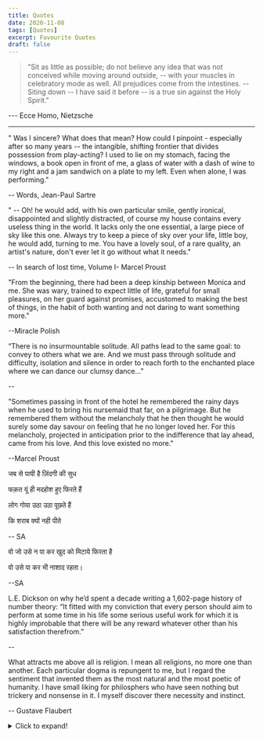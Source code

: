 ```yaml
---
title: Quotes
date: 2020-11-08
tags: [Quotes]
excerpt: Favourite Quotes
draft: false
---
```


>"Sit as little as possible; do not believe any idea that was not conceived while moving around outside, -- with your muscles in celebratory mode as well. All prejudices come from the intestines. -- Siting down -- I have said it before -- is a true sin against the Holy Spirit." 

--- Ecce Homo, Nietzsche

---

" Was I sincere? What does that mean? How could I pinpoint - especially after so many years -- the intangible, shifting frontier that divides possession from play-acting? I used to lie on my stomach, facing the windows, a book open in front of me, a glass of water with a dash of wine to my right and  a jam sandwich on a plate to my left. Even when alone, I was performing."

-- Words, Jean-Paul Sartre

" -- Oh! he would add, with his own particular smile, gently ironical, disappointed and slightly distracted, of course my house contains every useless thing in the world. It lacks only the one essential, a large piece of sky like this one. Always try to keep a piece of sky over your life, little boy, he would add, turning to me. You have a lovely soul, of a rare quality, an artist's nature, don't ever let it go without what it needs."

-- In search of lost time, Volume I- Marcel Proust

"From the beginning, there had been a deep kinship between Monica and me. She was wary, trained to expect little of life, grateful for small pleasures, on her guard against promises, accustomed to making the best of things, in the habit of both wanting and not daring to want something more."

--Miracle Polish

“There is no insurmountable solitude. All paths lead to the same goal: to convey to others what we are. And we must pass through solitude and difficulty, isolation and silence in order to reach forth to the enchanted place where we can dance our clumsy dance…”

--

"Sometimes passing in front of the hotel he remembered the rainy days when he used to bring his nursemaid that far, on a pilgrimage. But he remembered them without the melancholy that he then thought he would surely some day savour on feeling that he no longer loved her. For this melancholy, projected in anticipation prior to the indifference that lay ahead, came from his love. And this love existed no more."

--Marcel Proust

जब से पायी है ज़िंदगी की सुध

 फक़त यूं ही मदहोश हुए फिरते हैं 

लोग गोया उठा उठा पूछते हैं  

कि शराब क्यों नही पीते

-- SA

वो जो उसे न पा कर खुद को मिटाये फिरता है 

वो उसे पा कर भी नाशाद रहता।

--SA

L.E. Dickson on why he’d spent a decade writing a 1,602-page history of number theory: “It fitted with my conviction that every person should aim to perform at some time in his life some serious useful work for which it is highly improbable that there will be any reward whatever other than his satisfaction therefrom.”

--

What attracts me above all is religion. I mean all religions, no more one than another. Each particular dogma is repungent to me, but I regard the sentiment that invented them as the most natural and the most poetic of humanity. I have small liking for philosphers who have seen nothing but trickery and nonsense in it. I myself discover there necessity and instinct.

-- Gustave Flaubert


<details>
<summary>Click to expand!</summary>
"He who has a why to live for can bear almost any how"

-- Nietzsche
</details>